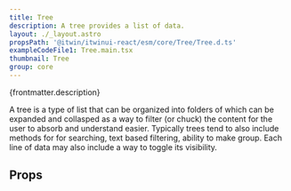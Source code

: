 ```yaml
---
title: Tree
description: A tree provides a list of data.
layout: ./_layout.astro
propsPath: '@itwin/itwinui-react/esm/core/Tree/Tree.d.ts'
exampleCodeFile1: Tree.main.tsx
thumbnail: Tree
group: core
---
```



<p>{frontmatter.description}</p>

<LiveExample src={frontmatter.exampleCodeFile1} />

A tree is a type of list that can be organized into folders of which can be expanded and collasped as a way to filter (or chuck) the content for the user to absorb and understand easier. Typically trees tend to also include methods for for searching, text based filtering, ability to make group. Each line of data may also include a way to toggle its visibility.

## Props

<PropsTable path={frontmatter.propsPath} />
